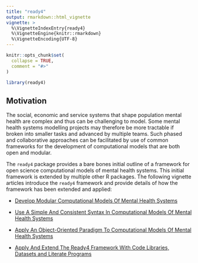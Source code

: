 ```yaml
---
title: "ready4"
output: rmarkdown::html_vignette
vignette: >
  %\VignetteIndexEntry{ready4}
  %\VignetteEngine{knitr::rmarkdown}
  %\VignetteEncoding{UTF-8}
---
```


```r
knitr::opts_chunk$set(
  collapse = TRUE,
  comment = "#>"
)
```

```r
library(ready4)
```

## Motivation
The social, economic and service systems that shape population mental health are complex and thus can be challenging to model. Some mental health systems modelling projects may therefore be more tractable if broken into smaller tasks and advanced by multiple teams. Such phased and collaborative approaches can be facilitated by use of common frameworks for the development of computational models that are both open and modular.

The `ready4` package provides a bare bones initial outline of a framework for open science computational models of mental health systems. This initial framework is extended by multiple other R packages. The following vignette articles introduce the `ready4` framework and provide details of how the framework has been extended and applied:

- [Develop Modular Computational Models Of Mental Health Systems](V_01.html)

- [Use A Simple And Consistent Syntax In Computational Models Of Mental Health Systems](V_02.html)

- [Apply An Object-Oriented Paradigm To Computational Models Of Mental Health Systems](V_03.html)

- [Apply And Extend The Ready4 Framework With Code Libraries, Datasets and Literate Programs](V_04.html)
